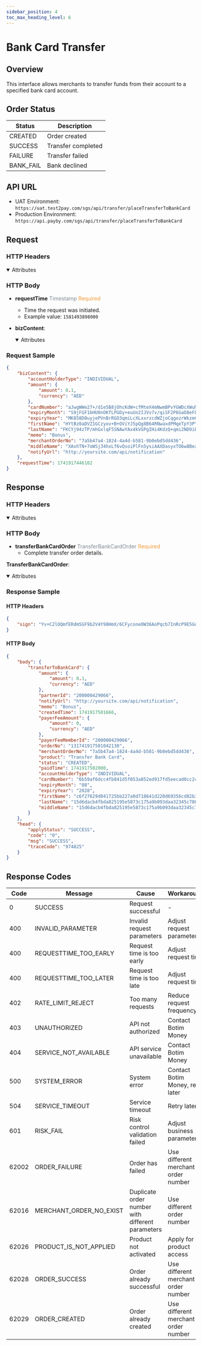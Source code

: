 ```yaml
---
sidebar_position: 4
toc_max_heading_level: 6
---
```



# Bank Card Transfer

## Overview

This interface allows merchants to transfer funds from their account to a specified bank card account.

## Order Status

| Status    | Description        |
| --------- | ------------------ |
| CREATED   | Order created      |
| SUCCESS   | Transfer completed |
| FAILURE   | Transfer failed    |
| BANK_FAIL | Bank declined      |

## API URL

- UAT Environment: `https://uat.test2pay.com/sgs/api/transfer/placeTransferToBankCard`
- Production Environment: `https://api.payby.com/sgs/api/transfer/placeTransferToBankCard`

## Request

### HTTP Headers

  <details open={true}>
  <summary>Attributes</summary>
    <RequestHeader/>
  </details>

### HTTP Body

- **requestTime** <font color='#7d8793'>Timestamp</font> <font color='#f19938'>Required</font>  
  - Time the request was initiated.  
  - Example value: `1581493898000`  

- **bizContent**:

  <details open={true}>
  <summary>Attributes</summary>
    <BizContent/>
  </details>

### Request Sample

```json
{
    "bizContent": {
        "accountHolderType": "INDIVIDUAL",
        "amount": {
            "amount": 0.1,
            "currency": "AED"
        },
        "cardNumber": "aJwgWWe27+/d1e5B8jOhcKdW+cfMteX4mNwmBPvYGWDcXWuMWHKxwdQ89L0p6mij4Bu1xzwLbYzj/4Ou/hmwQrQ26/thcw4Ya1cDlPDu0EDjIMHdOk0INeOv4pueJohEzVkG3RpJdFadjKkgQwuhZmdyIX7b7QhDVegMrf18WzFcDdkTS7UA8/oQ96+ybzSx7uXWsN4xaWFBLnv0bJEYDFxgwSiqJD2EiqUtMTy4iEqXRE5kzlRZfA17jzXk4cCZ1nLrTnLIvivoCWFmw4A36e0ELZ5Jn506lFm5rZnd2aMWJN7OPCR6L4IA+7K5jHlN7QWdPQtNJBrSVOu0/3uujA==",
        "expiryMonth": "S9jFGF1bHU0nOKfLPGDy+euUn2IJVv7v/qiSF2P6GaD8eFLcKs+cJ6D9ou6T60xPA39UyNRnSwBosqbnh5eCD0Rw+jQmTFr72qeqXSqkXFFg/PNIc30VP3l1IyEzJhk4XJ0GQS09kZzs6CEFhb23BWhsSpuWGYba/BOYombxGhaA5td249ZI1G1VbTo5rIxPQjpghJhO9n/iPI0T2dpXE3RuJNeoxOCo2Iz4nhYvmazGuNtncoq2aQcng1Kf6BWb/LmoW2Xz2e3k87YAOcrov+7cm3vh6Af/Wrpk1tNPtN9dAeIYK4rK8gxWHYvn45YFF6HMaZsnFphJ3iDsUca/rg==",
        "expiryYear": "MK858D0uyjePVnBrRGO3qmiLcXLxxrzcdWZjoCqgozrWkzmCcVX3ncUi9RsZwlbTAJIPI0FsXrF9o40Kt7y3SwyjpnGD2uqvv2KkW+ntzGDCUN6jmv/t7QHFEvN5xTZVsf4sA8IMLae6zVprGfYbUjyvZrje2RFATuexZ5kKdesn7Sbzf9Uo1yKCysGtAe2wRQ4EzsXYPqttnl2mWOJ7vlxbTeMiWPCbONvDvhCRN8XhhPq0gJjLhi2xnMuIKHNe7xdZ0XqpGO81MKWqz4Xd5Z97Glsb9Qpa4G3+t6DyzGRJz9v2b8fuJw7D71w1WQDa1mdEhU5c1iwp1jXIZ2Qxhg==",
        "firstName": "HYtBz0aDVZ1GCzyov+B+OViYJ5pQg8B64RNwaxdPMqeTpY3PY4pAzsUHJD8+0SNKI5JF74lopEYIJLxCCiC5cUAJZayKSWMKis7N6y6vAi6s3/WVGg7tS2DJsE/LnKiYAkFkoBDfDhiIVTaBD38ubDT9X3BSPP1fCR/6+m5MyQpQEGRFdan/saF6h9vbdMBEW1N3BCKWvWOREy7lesJlQEg2kMIiaePWilHdzS+qiQGyiXiNze+pKZaamReX2RdJPcF/9rs1KVeCifF+aCejX81f1n8WnlywLIAlUKroF04YNAoPxSotmcwlfvBmHZP2Y+xbn1mJC8GkngOB1IcHvw==",
        "lastName": "FKCYj94zTP/mhGxlqF5SNAwYAx4kVGPgIHi4KdzQ+qmi2ND9iBPvQ5yCygCyxPlwpOdaDjb4zgF+fP6PjIwmFr+284opZVHgMQLCfiX0NRqFXNk6cjIpEmVRFQW5hysATEkZ5bA5slb7WzJACwuuTi/a3gzAsDxwHOdomPl67d1SGypb1nD7DCChGTyn/492diQwIZGeXBewywlyb5NfU/f2f68lMQA82C5eIEmOvM8iLSVjnMARW92BKuTdjhYW6JVJHuUdSG91A1X+GCap5SUklO0LYaXE/lOi+bPxg/KXzARhw4JEpIexV/6IP5hJv1LAq3KjCqo7tjpl6TJ6Gw==",
        "memo": "Bonus",
        "merchantOrderNo": "7a5b47a4-1824-4a4d-b581-9b0ebd5dd436",
        "middleName": "XAvhTN+7oWSj34hxLf6vQsoiPlFn5ysiAAXDasyxTO6w8BearyGSZfnQajtYO2cNSHgmFjXeJbJ7e+YiB5GsWHeVAU0D4tihJ3Yv1VwOoeataGwiBd/mnJ6m/8wK5LWhTBY18Vr5zpjVHTvheH3dMW7t6LucJ/dynKVx08DD0S+YkW+kakICDzCkZYQCXPhuPlMlQNjxTCL2maUSVj2VjzohY7ErRJAy8JHygv8XF0LoE57F3dauoBV9y/hnkuhI/WrxV63wtDtrh/gsFkJ04S/mSiYdzAEOiXkml37Qa5xr0qeBu6XgO5PWo3S7HJCLbe5YO71klDypccmEIxuylA==",
        "notifyUrl": "http://yoursite.com/api/notification"
    },
    "requestTime": 1741917446102
}
```

## Response

### HTTP Headers

  <details open={true}>
  <summary>Attributes</summary>
    <ResponseHeader/>
  </details>

### HTTP Body

- **transferBankCardOrder** <font color='#7d8793'>TransferBankCardOrder</font> <font color='#f19938'>Required</font>  
  - Complete transfer order details.  

**TransferBankCardOrder**:

  <details open={true}>
  <summary>Attributes</summary>
    <TransferBankCardOrder/>
  </details>

### Response Sample

#### HTTP Headers

```json
{
    "sign": "Yv+C2lOQmfERdm5GF9b2V4Y98HmX/6CFyconeOW36AoPqcb7InRcP9E5GnvJLfMoCScuNP4FBdJ5tJpL0A7yPHUMfxARi05jFRSMG97JJazDbWTbRkNM1ZupmTubhUvxvRCgvJp1k0c5yrHph+F+++W5eYho92xnkNgd62BS27i0iDRGzGSmsaPpK7MFcdlvnbbnmDZZJ0LH6RhYiJLYKl+znllQx3jNfCRjV28o22FZ35Q43mZTsS4uAZWbZ/KfaqWoV3sN62Cjj8DSg3mD6GCGWSVbxLq58DUxAq+6GwJ7Gj0Dc9nMXP3gnFW7dodQ9AjL2iHnH6Zh1Pw2D5/ung=="
}
```

#### HTTP Body

```json
{
    "body": {
        "transferToBankCard": {
            "amount": {
                "amount": 0.1,
                "currency": "AED"
            },
            "partnerId": "200000429066",
            "notifyUrl": "http://yoursite.com/api/notification",
            "memo": "Bonus",
            "createdTime": 1741917501666,
            "payerFeeAmount": {
                "amount": 0,
                "currency": "AED"
            },
            "payerFeeMemberId": "200000429066",
            "orderNo": "131741917501042130",
            "merchantOrderNo": "7a5b47a4-1824-4a4d-b581-9b0ebd5dd436",
            "product": "Transfer Bank Card",
            "status": "CREATED",
            "paidTime": 1741917502000,
            "accountHolderType": "INDIVIDUAL",
            "cardNumber": "6b59af6dcc4fb841d5f053a852ed917fd5eecad0cc2c3e3507540c065f520a4c",
            "expiryMonth": "08",
            "expiryYear": "2028",
            "firstName": "c6f27629d041725bb227a0d718641d220d69356cd82b3b7230f1d0dff950de5f",
            "lastName": "15d6dacb4fbda825195e5873c175a9b093daa32345c708ac18411365f6fc6038",
            "middleName": "15d6dacb4fbda825195e5873c175a9b093daa32345c708ac18411365f6fc6038"
        }
    },
    "head": {
        "applyStatus": "SUCCESS",
        "code": "0",
        "msg": "SUCCESS",
        "traceCode": "974825"
    }
}
```

## Response Codes

| Code  | Message                 | Cause                                            | Workaround                          |
| ----- | ----------------------- | ------------------------------------------------ | ----------------------------------- |
| 0     | SUCCESS                 | Request successful                               | -                                   |
| 400   | INVALID_PARAMETER       | Invalid request parameters                       | Adjust request parameters           |
| 400   | REQUESTTIME_TOO_EARLY   | Request time is too early                        | Adjust request time                 |
| 400   | REQUESTTIME_TOO_LATER   | Request time is too late                         | Adjust request time                 |
| 402   | RATE_LIMIT_REJECT       | Too many requests                                | Reduce request frequency            |
| 403   | UNAUTHORIZED            | API not authorized                               | Contact Botim Money                       |
| 404   | SERVICE_NOT_AVAILABLE   | API service unavailable                          | Contact Botim Money                       |
| 500   | SYSTEM_ERROR            | System error                                     | Contact Botim Money, retry later          |
| 504   | SERVICE_TIMEOUT         | Service timeout                                  | Retry later                         |
| 601   | RISK_FAIL               | Risk control validation failed                   | Adjust business parameters          |
| 62002 | ORDER_FAILURE           | Order has failed                                 | Use different merchant order number |
| 62016 | MERCHANT_ORDER_NO_EXIST | Duplicate order number with different parameters | Use different order number          |
| 62026 | PRODUCT_IS_NOT_APPLIED  | Product not activated                            | Apply for product access            |
| 62028 | ORDER_SUCCESS           | Order already successful                         | Use different merchant order number |
| 62029 | ORDER_CREATED           | Order already created                            | Use different merchant order number |
